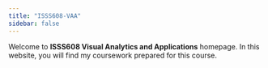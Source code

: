 ```yaml
---
title: "ISSS608-VAA"
sidebar: false
---
```


Welcome to **ISSS608 Visual Analytics and Applications** homepage. In this website, you will find my coursework prepared for this course.

